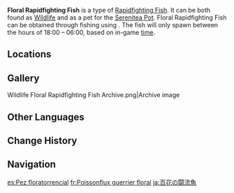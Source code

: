 {{About|the fish|the [[furnishing]]|Ornamental Floral Rapidfighting Fish}}
{{Item Infobox
|id           = 131038
|image        = Item Floral Rapidfighting Fish.png
|type         = Fish
|invCategory  = Materials
|lbFamily     = Fish
|lbGroup      = Rapidfighting Fish
|lbType       = Wildlife
|bait         = Spinelgrain Bait
|location     = Multiple locations
|quality      = 3
|description  = Despite the name it has been given, this creature is not actually a fish, but a medium-sized amphibian. It has a rather unique appearance with a distinctive flat head that bears a striking resemblance to a fist blade, giving it the look of being constantly ready for fierce battles with its natural enemies. In fact, they are gentle in nature and not aggressive in the slightest. The real purpose of their formidable-looking "blades" is to reduce water resistance when swimming through rivers. Thanks to their special head structure, they can navigate swiftly against the flow of turbulent currents, earning them the name "Rapidfighting Fish."<br>Owing to their vivid pink hue, these Rapidfighting Fish have been given the prefix "Floral," which has caused some tourists to mistakenly associate them with the Flower-Feather Clan or Qucusaurs. It is said that this color provides particularly effective camouflage against their natural adversaries, especially when in shallow waters against a backdrop of reddish-brown rocks.
|source1      = [[Fishing]]
}}
'''Floral Rapidfighting Fish''' is a type of [[Rapidfighting Fish]]. It can be both found as [[Wildlife]] and as a pet for the [[Serenitea Pot]]. Floral Rapidfighting Fish can be obtained through fishing using {{Item|Spinelgrain Bait|20}}. The fish will only spawn between the hours of 18:00 &ndash; 06:00, based on in-game [[time]].

==Locations==
{{Main|Fishing Points}}
{{Fishing Points by Category Table|fish=1}}

==Gallery==
<gallery>
Wildlife Floral Rapidfighting Fish Archive.png|Archive image
</gallery>

==Other Languages==
{{Other Languages
|en       = Floral Rapidfighting Fish
|zhs      = 繁花斗士急流鱼
|zhs_rm   = 
|zht      = 繁花鬥士急流魚
|zht_rm   = 
|zh_tl    = 
|ja       = 百花の闘流魚
|ja_rm    = Hyakka no Touryuu-gyo{{Assumed}}
|ja_tl    = 
|ko       = 뭇꽃 역류어
|ko_tl    = 
|es       = Pez floratorrencial
|es_tl    = Torrential Flower Fish
|fr       = Poissonflux guerrier floral
|fr_tl    = Floral Warrior Flowfish
|ru       = Цветочная рыба-боец стремнин
|ru_tl    = 
|th       = Floral Rapidfighting Fish
|vi       = Cá Đấu Sĩ Sắc Hoa
|vi_tl    = 
|de       = Blumenpracht-Kampfsalamander-Flussflosse
|de_tl    = 
|id       = Floral Fighting Rapidfish
|pt       = Peixe Veloz Lutador Florido
|pt_tl    = 
|tr       = Çiçekli Hızlı Dövüş Balığı
|tr_tl    = 
|it       = Florapesce tagliarapide
|it_tl    = 
}}

==Change History==
{{Change History|5.2}}

==Navigation==
{{Material Navbox|type=Fishing Materials|state=collapsed}}
{{Wildlife Navbox}}

[[es:Pez floratorrencial]]
[[fr:Poissonflux guerrier floral]]
[[ja:百花の闘流魚]]